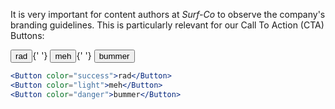 
It is very important for content authors at _Surf-Co_ to observe the company's branding guidelines. This is particularly relevant for our Call To Action (CTA) Buttons:

<Button color="success">rad</Button>{' '}
<Button color="light">meh</Button>{' '}
<Button color="danger">bummer</Button>

```jsx
<Button color="success">rad</Button>
<Button color="light">meh</Button>
<Button color="danger">bummer</Button>
```

